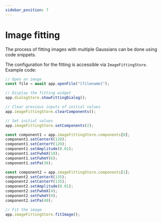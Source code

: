```yaml
---
sidebar_position: 7
---
```


# Image fitting

The process of fitting images with multiple Gaussians can be done using code snippets.

The configuration for the fitting is accessible via <ApiLink path="/.-stores/class/ImageFittingStore">`ImageFittingStore`</ApiLink>. Example code:

```javascript
// Open an image
const file = await app.openFile("[filename]");

// Display the fitting widget
app.dialogStore.showFittingDialog();

// Clear previous inputs of initial values
app.imageFittingStore.clearComponents();

// Set initial values
app.imageFittingStore.setComponents(2);

const component1 = app.imageFittingStore.components[0];
component1.setCenterX(128);
component1.setCenterY(129);
component1.setAmplitude(0.01);
component1.setFwhmX(10);
component1.setFwhmY(6);
component1.setPa(36);

const component2 = app.imageFittingStore.components[1];
component2.setCenterX(135);
component2.setCenterY(135);
component2.setAmplitude(0.01);
component2.setFwhmX(4);
component2.setFwhmY(9);
component2.setPa(40);

// Fit the image
app.imageFittingStore.fitImage();
```
